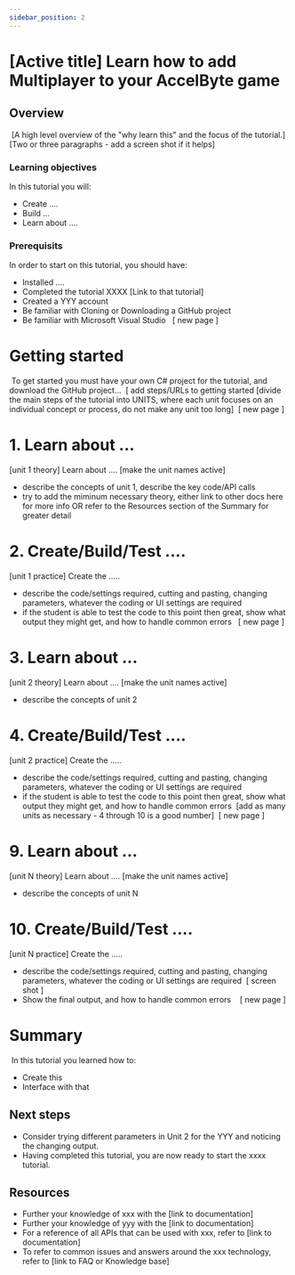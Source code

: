 ```yaml
---
sidebar_position: 2
---
```


# [Active title] Learn how to add Multiplayer to your AccelByte game
## Overview
​
[A high level overview of the "why learn this" and the focus of the tutorial.]
​
[Two or three paragraphs - add a screen shot if it helps]
​
### Learning objectives
In this tutorial you will:
* Create ....
* Build ...
* Learn about ....
​
### Prerequisits
In order to start on this tutorial, you should have:
* Installed ....
* Completed the tutorial XXXX [Link to that tutorial]
* Created a YYY account
* Be familiar with Cloning or Downloading a GitHub project
* Be familiar with Microsoft Visual Studio
​
​
[ new page ]
# Getting started
​
To get started you must have your own C# project for the tutorial, and download the GitHub project...
​
[ add steps/URLs to getting started
​
[divide the main steps of the tutorial into UNITS, where each unit focuses on an individual concept or process, do not make any unit too long]
​
[ new page ]
# 1. Learn about ...
[unit 1 theory] Learn about .... [make the unit names active]
- describe the concepts of unit 1, describe the key code/API calls
- try to add the miminum necessary theory, either link to other docs here for more info OR refer to the Resources section of the Summary for greater detail
​
# 2. Create/Build/Test ....
[unit 1 practice] Create the .....
- describe the code/settings required, cutting and pasting, changing parameters, whatever the coding or UI settings are required
- if the student is able to test the code to this point then great, show what output they might get, and how to handle common errors
​
​
[ new page ]
# 3. Learn about ...
[unit 2 theory] Learn about .... [make the unit names active]
- describe the concepts of unit 2
​
# 4. Create/Build/Test ....
[unit 2 practice] Create the .....
- describe the code/settings required, cutting and pasting, changing parameters, whatever the coding or UI settings are required
- if the student is able to test the code to this point then great, show what output they might get, and how to handle common errors
​
[add as many units as necessary - 4 through 10 is a good number]
​
[ new page ]
# 9. Learn about ...
[unit N theory] Learn about .... [make the unit names active]
- describe the concepts of unit N
​
# 10. Create/Build/Test ....
[unit N practice] Create the .....
- describe the code/settings required, cutting and pasting, changing parameters, whatever the coding or UI settings are required
​
[ screen shot ]
- Show the final output, and how to handle common errors
​
​
​
[ new page ]
# Summary
​
In this tutorial you learned how to:
* Create this
* Interface with that
​
​
## Next steps
* Consider trying different parameters in Unit 2 for the YYY and noticing the changing output.
* Having completed this tutorial, you are now ready to start the xxxx tutorial. 
​
## Resources
* Further your knowledge of xxx with the [link to documentation]
* Further your knowledge of yyy with the [link to documentation]
* For a reference of all APIs that can be used with xxx, refer to  [link to documentation]
* To refer to common issues and answers around the xxx technology, refer to [link to FAQ or Knowledge base]
